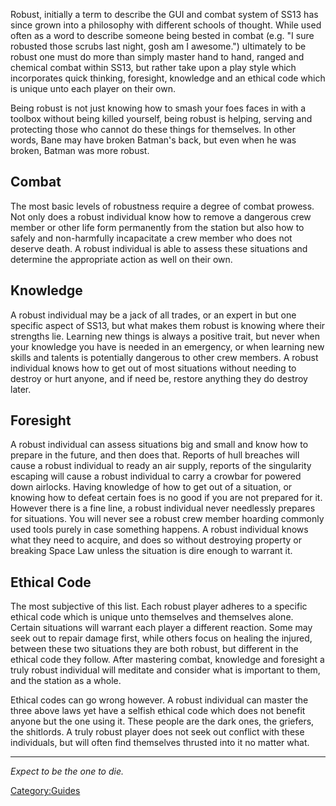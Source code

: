 Robust, initially a term to describe the GUI and combat system of SS13 has since grown into a philosophy with different schools of thought. While used often as a word to describe someone being bested in combat (e.g. "I sure robusted those scrubs last night, gosh am I awesome.") ultimately to be robust one must do more than simply master hand to hand, ranged and chemical combat within SS13, but rather take upon a play style which incorporates quick thinking, foresight, knowledge and an ethical code which is unique unto each player on their own.

Being robust is not just knowing how to smash your foes faces in with a toolbox without being killed yourself, being robust is helping, serving and protecting those who cannot do these things for themselves. In other words, Bane may have broken Batman's back, but even when he was broken, Batman was more robust.


== Combat ==
The most basic levels of robustness require a degree of combat prowess. Not only does a robust individual know how to remove a dangerous crew member or other life form permanently from the station but also how to safely and non-harmfully incapacitate a crew member who does not deserve death. A robust individual is able to assess these situations and determine the appropriate action as well on their own. 

== Knowledge == 
A robust individual may be a jack of all trades, or an expert in but one specific aspect of SS13, but what makes them robust is knowing where their strengths lie. Learning new things is always a positive trait, but never when your knowledge you have is needed in an emergency, or when learning new skills and talents is potentially dangerous to other crew members. A robust individual knows how to get out of most situations without needing to destroy or hurt anyone, and if need be, restore anything they do destroy later.

== Foresight ==
A robust individual can assess situations big and small and know how to prepare in the future, and then does that. Reports of hull breaches will cause a robust individual to ready an air supply, reports of the singularity escaping will cause a robust individual to carry a crowbar for powered down airlocks. Having knowledge of how to get out of a situation, or knowing how to defeat certain foes is no good if you are not prepared for it. However there is a fine line, a robust individual never needlessly prepares for situations. You will never see a robust crew member hoarding commonly used tools purely in case something happens. A robust individual knows what they need to acquire, and does so without destroying property or breaking Space Law unless the situation is dire enough to warrant it.

== Ethical Code ==
The most subjective of this list. Each robust player adheres to a specific ethical code which is unique unto themselves and themselves alone. Certain situations will warrant each player a different reaction. Some may seek out to repair damage first, while others focus on healing the injured, between these two situations they are both robust, but different in the ethical code they follow. After mastering combat, knowledge and foresight a truly robust individual will meditate and consider what is important to them, and the station as a whole. 

Ethical codes can go wrong however. A robust individual can master the three above laws yet have a selfish ethical code which does not benefit anyone but the one using it. These people are the dark ones, the griefers, the shitlords. A truly robust player does not seek out conflict with these individuals, but will often find themselves thrusted into it no matter what.



----
''Expect to be the one to die.''
[[Category:Guides]]